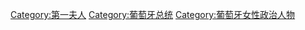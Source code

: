 [[Category:第一夫人|Category:第一夫人]]
[[Category:葡萄牙总统|Category:葡萄牙总统]]
[[Category:葡萄牙女性政治人物|Category:葡萄牙女性政治人物]]